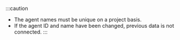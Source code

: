 :::caution

-   The agent names must be unique on a project basis.
-   If the agent ID and name have been changed, previous data is not connected.
    :::
